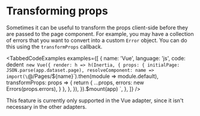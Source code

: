 

# Transforming props

Sometimes it can be useful to transform the props client-side before they are passed to the page component. For example, you may have a collection of errors that you want to convert into a custom `Error` object. You can do this using the `transformProps` callback.

<TabbedCodeExamples
  examples={[
    {
      name: 'Vue',
      language: 'js',
      code: dedent`
        new Vue({
          render: h =>
            h(Inertia, {
              props: {
                initialPage: JSON.parse(app.dataset.page),
                resolveComponent: name => import(\`@/Pages/\${name}\`).then(module => module.default),
                transformProps: props => {
                  return {
                    ...props,
                    errors: new Errors(props.errors),
                  }
                },
              },
            }),
        }).$mount(app)
      `,
    },
  ]}
/>

This feature is currently only supported in the Vue adapter, since it isn't necessary in the other adapters.

